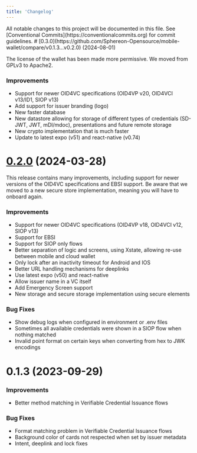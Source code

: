 ```yaml
---
title: 'Changelog'
---
```


<Note>
All notable changes to this project will be documented in this file.
See [Conventional Commits](https://conventionalcommits.org) for commit guidelines.
</Note>
# [0.3.0](https://github.com/Sphereon-Opensource/mobile-wallet/compare/v0.1.3...v0.2.0) (2024-08-01)

The license of the wallet has been made more permissive. We moved from GPLv3 to Apache2.

### Improvements

- Support for newer OID4VC specifications (OID4VP v20, OID4VCI v13/ID1, SIOP v13)
- Add support for issuer branding (logo)
- New faster database
- New datastore allowing for storage of different types of credentials (SD-JWT, JWT, mDl/mdoc), presentations and future remote storage
- New crypto implementation that is much faster
- Update to latest expo (v51) and react-native (v0.74)

# [0.2.0](https://github.com/Sphereon-Opensource/mobile-wallet/compare/v0.1.3...v0.2.0) (2024-03-28)

This release contains many improvements, including support for newer versions of the OID4VC specifications and EBSI support.
Be aware that we moved to a new secure store implementation, meaning you will have to onboard again.

### Improvements

- Support for newer OID4VC specifications (OID4VP v18, OID4VCI v12, SIOP v13)
- Support for EBSI
- Support for SIOP only flows
- Better separation of logic and screens, using Xstate, allowing re-use between mobile and cloud wallet
- Only lock after an inactivity timeout for Android and IOS
- Better URL handling mechanisms for deeplinks
- Use latest expo (v50) and react-native
- Allow issuer name in a VC itself
- Add Emergency Screen support
- New storage and secure storage implementation using secure elements

### Bug Fixes

- Show debug logs when configured in environment or .env files
- Sometimes all available credentials were shown in a SIOP flow when nothing matched
- Invalid point format on certain keys when converting from hex to JWK encodings

# 0.1.3 (2023-09-29)

### Improvements

- Better method matching in Verifiable Credential Issuance flows

### Bug Fixes

- Format matching problem in Verifiable Credential Issuance flows
- Background color of cards not respected when set by issuer metadata
- Intent, deeplink and lock fixes